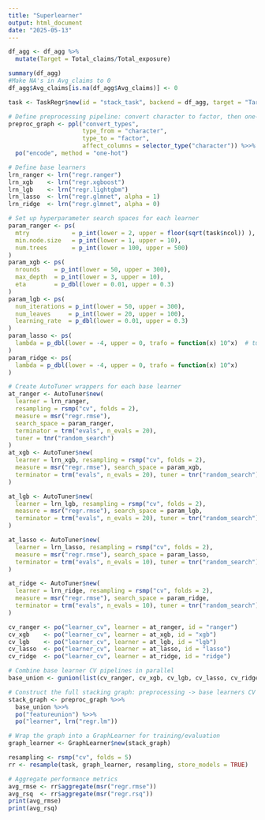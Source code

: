```yaml
---
title: "Superlearner"
output: html_document
date: "2025-05-13"
---
```


```r
df_agg <- df_agg %>%
  mutate(Target = Total_claims/Total_exposure)
```

```r
summary(df_agg)
#Make NA's in Avg_claims to 0
df_agg$Avg_claims[is.na(df_agg$Avg_claims)] <- 0
```


```r
task <- TaskRegr$new(id = "stack_task", backend = df_agg, target = "Target")

# Define preprocessing pipeline: convert character to factor, then one-hot encode factors
preproc_graph <- ppl("convert_types", 
                     type_from = "character", 
                     type_to = "factor", 
                     affect_columns = selector_type("character")) %>>%
  po("encode", method = "one-hot")

```

```r
# Define base learners
lrn_ranger <- lrn("regr.ranger")
lrn_xgb    <- lrn("regr.xgboost")
lrn_lgb    <- lrn("regr.lightgbm")
lrn_lasso  <- lrn("regr.glmnet", alpha = 1)
lrn_ridge  <- lrn("regr.glmnet", alpha = 0)

# Set up hyperparameter search spaces for each learner
param_ranger <- ps(
  mtry            = p_int(lower = 2, upper = floor(sqrt(task$ncol)) ),  # try mtry from 2 up to sqrt of features
  min.node.size   = p_int(lower = 1, upper = 10),
  num.trees       = p_int(lower = 100, upper = 500)
)
param_xgb <- ps(
  nrounds    = p_int(lower = 50, upper = 300),
  max_depth  = p_int(lower = 3, upper = 10),
  eta        = p_dbl(lower = 0.01, upper = 0.3)
)
param_lgb <- ps(
  num_iterations = p_int(lower = 50, upper = 300),
  num_leaves     = p_int(lower = 20, upper = 100),
  learning_rate  = p_dbl(lower = 0.01, upper = 0.3)
)
param_lasso <- ps(
  lambda = p_dbl(lower = -4, upper = 0, trafo = function(x) 10^x)  # tune log10(lambda) from 1e-4 to 1
)
param_ridge <- ps(
  lambda = p_dbl(lower = -4, upper = 0, trafo = function(x) 10^x)
)

# Create AutoTuner wrappers for each base learner
at_ranger <- AutoTuner$new(
  learner = lrn_ranger,
  resampling = rsmp("cv", folds = 2),
  measure = msr("regr.rmse"),
  search_space = param_ranger,
  terminator = trm("evals", n_evals = 20),
  tuner = tnr("random_search")
)
at_xgb <- AutoTuner$new(
  learner = lrn_xgb, resampling = rsmp("cv", folds = 2),
  measure = msr("regr.rmse"), search_space = param_xgb,
  terminator = trm("evals", n_evals = 20), tuner = tnr("random_search")
)

at_lgb <- AutoTuner$new(
  learner = lrn_lgb, resampling = rsmp("cv", folds = 2),
  measure = msr("regr.rmse"), search_space = param_lgb,
  terminator = trm("evals", n_evals = 20), tuner = tnr("random_search")
)

at_lasso <- AutoTuner$new(
  learner = lrn_lasso, resampling = rsmp("cv", folds = 2),
  measure = msr("regr.rmse"), search_space = param_lasso,
  terminator = trm("evals", n_evals = 10), tuner = tnr("random_search")
)

at_ridge <- AutoTuner$new(
  learner = lrn_ridge, resampling = rsmp("cv", folds = 2),
  measure = msr("regr.rmse"), search_space = param_ridge,
  terminator = trm("evals", n_evals = 10), tuner = tnr("random_search")
)

```


```r
cv_ranger <- po("learner_cv", learner = at_ranger, id = "ranger")
cv_xgb    <- po("learner_cv", learner = at_xgb, id = "xgb")
cv_lgb    <- po("learner_cv", learner = at_lgb, id = "lgb")
cv_lasso  <- po("learner_cv", learner = at_lasso, id = "lasso")
cv_ridge  <- po("learner_cv", learner = at_ridge, id = "ridge")

# Combine base learner CV pipelines in parallel
base_union <- gunion(list(cv_ranger, cv_xgb, cv_lgb, cv_lasso, cv_ridge))

# Construct the full stacking graph: preprocessing -> base learners CV -> feature union -> meta-learner
stack_graph <- preproc_graph %>>%
  base_union %>>%
  po("featureunion") %>>%
  po("learner", lrn("regr.lm"))

# Wrap the graph into a GraphLearner for training/evaluation
graph_learner <- GraphLearner$new(stack_graph)
```


```r
resampling <- rsmp("cv", folds = 5)
rr <- resample(task, graph_learner, resampling, store_models = TRUE)

# Aggregate performance metrics
avg_rmse <- rr$aggregate(msr("regr.rmse"))
avg_rsq  <- rr$aggregate(msr("regr.rsq"))
print(avg_rmse)
print(avg_rsq)
```


